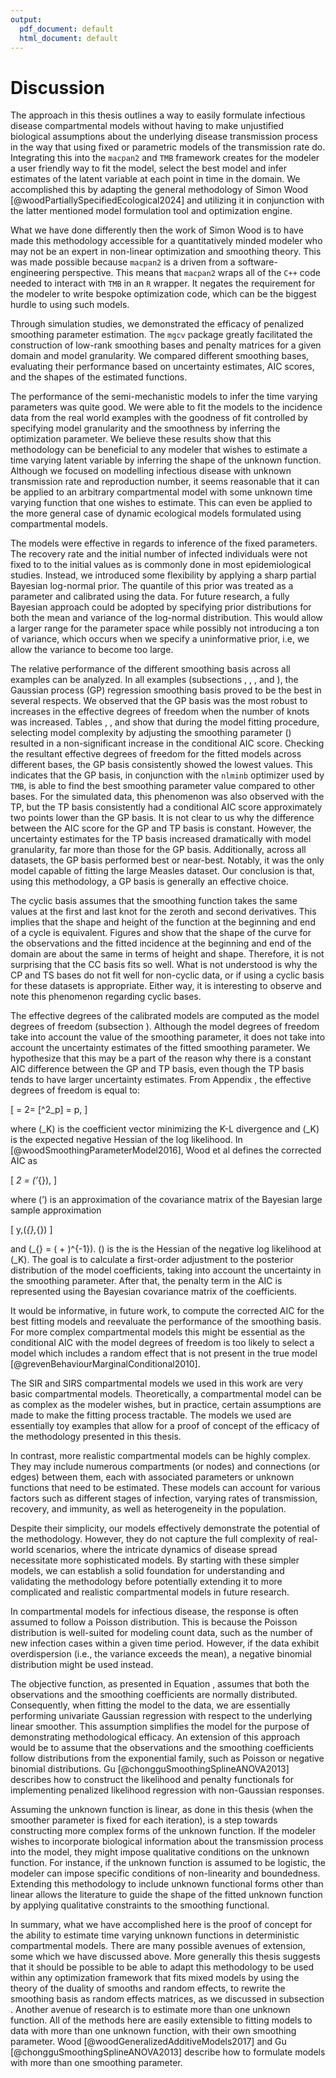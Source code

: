 ```yaml
---
output:
  pdf_document: default
  html_document: default
---
```

# Discussion {#Discussion} 

The approach in this thesis outlines a way to easily formulate infectious disease compartmental models without having to make unjustified biological assumptions about the underlying disease transmission process in the way that using fixed or parametric models of the transmission rate do. Integrating this into the `macpan2` and `TMB` framework creates for the modeler a user friendly way to fit the model, select the best model and infer estimates of the latent variable at each point in time in the domain. We accomplished this by adapting the general methodology of Simon Wood [@woodPartiallySpecifiedEcological2024] and utilizing it in conjunction with the latter mentioned model formulation tool and optimization engine. 

What we have done differently then the work of Simon Wood is to have made this methodology accessible for a quantitatively minded modeler who may not be an expert in non-linear optimization and smoothing theory. This was made possible because `macpan2` is a driven from a software-engineering perspective. This means that `macpan2` wraps all of the `C++` code needed to interact with `TMB` in an `R` wrapper. It negates the requirement for the modeler to write bespoke optimization code, which can be the biggest hurdle to using such models. 

Through simulation studies, we demonstrated the efficacy of penalized smoothing parameter estimation. The `mgcv` package greatly facilitated the construction of low-rank smoothing bases and penalty matrices for a given domain and model granularity. We compared different smoothing bases, evaluating their performance based on uncertainty estimates, AIC scores, and the shapes of the estimated functions. 

The performance of the semi-mechanistic models to infer the time varying parameters was quite good. We were able to fit the models to the incidence data from the real world examples with the goodness of fit controlled by specifying model granularity and the smoothness by inferring the optimization parameter. We believe these results show that this methodology can be beneficial to any modeler that wishes to estimate a time varying latent variable by inferring the shape of the unknown function. Although we focused on modelling infectious disease with unknown transmission rate and reproduction number, it seems reasonable that it can be applied to an arbitrary compartmental model with some unknown time varying function that one wishes to estimate. This can even be applied to the more general case of dynamic ecological models formulated using compartmental models. 

The models were effective in regards to inference of the fixed parameters. The recovery rate and the initial number of infected individuals were not fixed to to the initial values as is commonly done in most epidemiological studies. Instead, we introduced some flexibility by applying a sharp partial Bayesian log-normal prior. The quantile of this prior was treated as a parameter and calibrated using the data. For future research, a fully Bayesian approach could be adopted by specifying prior distributions for both the mean and variance of the log-normal distribution. This would allow a larger range for the parameter space while possibly not introducing a ton of variance, which occurs when we specify a uninformative prior, i.e, we allow the variance  to become too large.

The relative performance of the different smoothing basis across all examples can be analyzed. In all examples (subsections \ref{simulation}, \ref{scarlet}, \ref{Ireland}, and \ref{Measles}), the Gaussian process (GP) regression smoothing basis proved to be the best in several respects. We observed that the GP basis was the most robust to increases in the effective degrees of freedom when the number of knots was increased. Tables \ref{tab:aic-table-sim}, \ref{tab:aic-table-scarlet}, and \ref{tab:aic-table-ireland} show that during the model fitting procedure, selecting model complexity by adjusting the smoothing parameter \(\lambda\) resulted in a non-significant increase in the conditional AIC score. Checking the resultant effective degrees of freedom for the fitted models across different bases, the GP basis consistently showed the lowest values. This indicates that the GP basis, in conjunction with the `nlminb` optimizer used by `TMB`, is able to find the best smoothing parameter value compared to other bases. For the simulated data, this phenomenon was also observed with the TP, but the TP basis consistently had a conditional AIC score approximately two points lower than the GP basis. It is not clear to us why the difference between the AIC score for the GP and TP basis is constant. However, the uncertainty estimates for the TP basis increased dramatically with model granularity, far more than those for the GP basis. Additionally, across all datasets, the GP basis performed best or near-best. Notably, it was the only model capable of fitting the large Measles dataset. Our conclusion is that, using this methodology, a GP basis is generally an effective choice.

The cyclic basis assumes that the smoothing function takes the same values at the first and last knot for the zeroth and second derivatives. This implies that the shape and height of the function at the beginning and end of a cycle is equivalent. Figures \ref{fig:scarlet_inc} and \ref{fig:ireland_inc} show that the shape of the curve for the observations and the fitted incidence at the beginning and end of the domain are about the same in terms of height and shape. Therefore, it is not surprising that the CC basis fits so well. What is not understood is why the CP and TS bases do not fit well for non-cyclic data, or if using a cyclic basis for these datasets is appropriate. Either way, it is interesting to observe and note this phenomenon regarding cyclic bases.

The effective degrees of the calibrated models are computed as the model degrees of freedom (subsection \ref{Model-comparison-and-selection}). Although the model degrees of freedom take into account the value of the smoothing parameter, it does not take into account the uncertainty estimates of the fitted smoothing parameter. We hypothesize that this may be a part of the reason why there is a constant AIC difference between the GP and TP basis, even though the TP basis tends to have larger uncertainty estimates. From Appendix \ref{AIC}, the effective degrees of freedom is equal to:

\[
\tau = \text{tr}2\mathbb{E}\left[\frac{1}{2} (\hat{\beta} - \beta_K)^T \mathbf{ \mathcal{I}}_K (\hat{\beta} - \beta_K)\right] = \text{tr}  \mathbb{E}[\chi^2_p] = p,
\]

where \(\beta_K\) is the coefficient vector minimizing the K-L divergence and \(\mathbf{ \mathcal{I}}_K\) is the expected negative Hessian of the log likelihood. In [@woodSmoothingParameterModel2016], Wood et al defines the corrected AIC as 

\[
\tau_2 = \text{tr}(\mathbf{V}'_{\beta}\hat{\mathbf{ \mathcal{I}}}),
\]

where \(\mathbf{V}'\) is an approximation of the covariance matrix of the Bayesian large sample approximation 

\[
\beta \mid y,\lambda \sim \mathcal{N}(\hat{\beta}_{\lambda},\mathbf{V}_{\beta})
\]

and \(\mathbf{V}_{\beta} = (\hat{\mathbf{\mathcal{I}}} + \mathbf{P})^{-1}\). \(\hat{\mathbf{ \mathcal{I}}}\) is the is the Hessian of the negative log likelihood at \(\mathbf{ \mathcal{I}}_K\). The goal is to calculate a first-order adjustment to the posterior distribution of the model coefficients, taking into account the uncertainty in the smoothing parameter. After that, the penalty term in the AIC is represented using the Bayesian covariance matrix of the coefficients.

It would be informative, in future work, to compute the corrected AIC for the best fitting models and reevaluate the performance of the smoothing basis. For more complex compartmental models this might be essential as the conditional AIC with the model degrees of freedom is too likely to select a model which includes a random effect that is not present in the true model [@grevenBehaviourMarginalConditional2010]. 

The SIR and SIRS compartmental models we used in this work are very basic compartmental models. Theoretically, a compartmental model can be as complex as the modeler wishes, but in practice, certain assumptions are made to make the fitting process tractable. The models we used are essentially toy examples that allow for a proof of concept of the efficacy of the methodology presented in this thesis. 

In contrast, more realistic compartmental models can be highly complex. They may include numerous compartments (or nodes) and connections (or edges) between them, each with associated parameters or unknown functions that need to be estimated. These models can account for various factors such as different stages of infection, varying rates of transmission, recovery, and immunity, as well as heterogeneity in the population. 

Despite their simplicity, our models effectively demonstrate the potential of the methodology. However, they do not capture the full complexity of real-world scenarios, where the intricate dynamics of disease spread necessitate more sophisticated models. By starting with these simpler models, we can establish a solid foundation for understanding and validating the methodology before potentially extending it to more complicated and realistic compartmental models in future research.

In compartmental models for infectious disease, the response is often assumed to follow a Poisson distribution. This is because the Poisson distribution is well-suited for modeling count data, such as the number of new infection cases within a given time period. However, if the data exhibit overdispersion (i.e., the variance exceeds the mean), a negative binomial distribution might be used instead.

The objective function, as presented in Equation \ref{eq:obj eqn}, assumes that both the observations and the smoothing coefficients are normally distributed. Consequently, when fitting the model to the data, we are essentially performing univariate Gaussian regression with respect to the underlying linear smoother. This assumption simplifies the model for the purpose of demonstrating methodological efficacy. An extension of this approach would be to assume that the observations and the smoothing coefficients follow distributions from the exponential family, such as Poisson or negative binomial distributions. Gu [@chongguSmoothingSplineANOVA2013] describes how to construct the likelihood and penalty functionals for implementing penalized likelihood regression with non-Gaussian responses. 

Assuming the unknown function is linear, as done in this thesis (when the smoother parameter is fixed for each iteration), is a step towards constructing more complex forms of the unknown function. If the modeler wishes to incorporate biological information about the transmission process into the model, they might impose qualitative conditions on the unknown function. For instance, if the unknown function is assumed to be logistic, the modeler can impose specific conditions of non-linearity and boundedness. Extending this methodology to include unknown functional forms other than linear allows the literature to guide the shape of the fitted unknown function by applying qualitative constraints to the smoothing functional. 


In summary, what we have accomplished here is the proof of concept for the ability to estimate time varying unknown functions in deterministic compartmental models. There are many possible avenues of extension, some which we have discussed above. More generally this thesis suggests that it should be possible to be able to adapt this methodology to be used within any optimization framework that fits mixed models by using the theory of the duality of smooths and random effects, to rewrite the smoothing basis as random effects matrices, as we discussed in subsection \ref{The-duality-of-smooths-and-random-effects}. Another avenue of research is to estimate more than one unknown function. All of the methods here are easily extensible to fitting models to data with more than one unknown function, with their own smoothing parameter. Wood [@woodGeneralizedAdditiveModels2017] and Gu [@chongguSmoothingSplineANOVA2013] describe how to formulate models with more than one smoothing parameter. 
